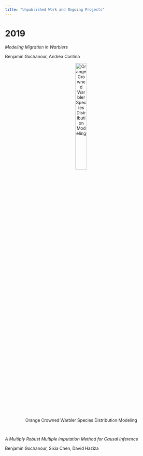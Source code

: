 ```yaml
---
title: "Unpublished Work and Ongoing Projects"
---
```


# **2019**

*Modeling Migration in Warblers*

Benjamin Gochanour, Andrea Contina

<center>
![Orange Crowned Warbler Species Distribution Modeling](ocwa.gif){width=30% height=30%}
</center>
<br>

*A Multiply Robust Multiple Imputation Method for Causal Inference*

Benjamin Gochanour, Sixia Chen, David Haziza
